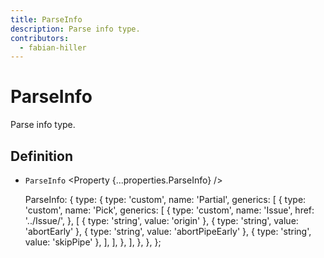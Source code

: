 ```yaml
---
title: ParseInfo
description: Parse info type.
contributors:
  - fabian-hiller
---
```



# ParseInfo

Parse info type.

## Definition

- `ParseInfo` <Property {...properties.ParseInfo} />

  ParseInfo: {
    type: {
      type: 'custom',
      name: 'Partial',
      generics: [
        {
          type: 'custom',
          name: 'Pick',
          generics: [
            {
              type: 'custom',
              name: 'Issue',
              href: '../Issue/',
            },
            [
              { type: 'string', value: 'origin' },
              { type: 'string', value: 'abortEarly' },
              { type: 'string', value: 'abortPipeEarly' },
              { type: 'string', value: 'skipPipe' },
            ],
          ],
        },
      ],
    },
  },
};
